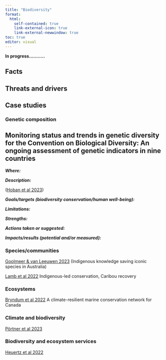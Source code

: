 ```yaml
---
title: "Biodiversity"
format:
  html:
    self-contained: true
    link-external-icon: true
    link-external-newwindow: true
toc: true
editor: visual
---
```


**In progress...........**

## Facts

## Threats and drivers

## Case studies

### Genetic composition

::: {.callout-note collapse="true"}
## Monitoring status and trends in genetic diversity for the Convention on Biological Diversity: An ongoing assessment of genetic indicators in nine countries

***Where:***

***Description:***

([Hoban et al 2023](https://conbio.onlinelibrary.wiley.com/doi/full/10.1111/conl.12953))

***Goals/targets (biodiversity conservation/human well-being):***

***Limitations:***

***Strengths:***

***Actions taken or suggested:***

***Impacts/results (potential and/or measured):***
:::

### Species/communities

[Goolmeer & van Leeuwen 2023](https://www.sciencedirect.com/science/article/pii/S0169534723000782) (Indigenous knowledge saving iconic species in Australia)

[Lamb et al 2022](https://esajournals.onlinelibrary.wiley.com/doi/full/10.1002/eap.2581) Indigenous-led conservation, Caribou recovery

### Ecosystems

[Bryndum et al 2022](A climate-resilient marine conservation network for Canada) A climate-resilient marine conservation network for Canada

### Climate and biodiversity

[Pörtner et al 2023](https://www.science.org/doi/abs/10.1126/science.abl4881)

### Biodiversity and ecosystem services

[Heuertz et al 2022](https://www.sciencedirect.com/science/article/pii/S0006320722004360)
